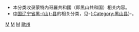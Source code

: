 {{noteTA
|T=zh-hk:Category:黑山; zh-tw:Category:蒙特內哥羅;zh-cn:Category:黑山;zh-sg:Category:黑山;
|1=zh-hk:黑山; zh-tw:蒙特內哥羅;zh-cn:黑山;zh-sg:黑山;
}}

{{catmore|蒙特內哥羅}}

* 本分类收录蒙特內哥羅共和國（即黑山共和国）相关内容。
* [[中国|中国]][[辽宁省|辽宁省]][[黑山县|黑-{山}-县]]的相关分类，见-{[[:Category:黑山县|:Category:黑山县]]}-。
{{Commonscat|Montenegro}}

[[Category:歐洲國家|M]]
[[Category:巴爾幹半島國家|M]]
[[Category:斯拉夫国家|M]]
[[Category:反同性婚姻國家|歐州]]
